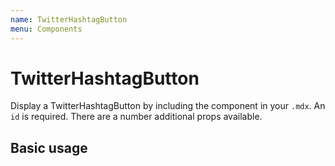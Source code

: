 ```yaml
---
name: TwitterHashtagButton
menu: Components
---
```



# TwitterHashtagButton

Display a TwitterHashtagButton by including the component in your `.mdx`. An `id` is required. There are a number additional props available.

<Props of={TwitterHashtagButton} />

## Basic usage

<Playground>
  <TwitterHashtagButton hashtag="#100DaysOfGatsby" />
</Playground>
